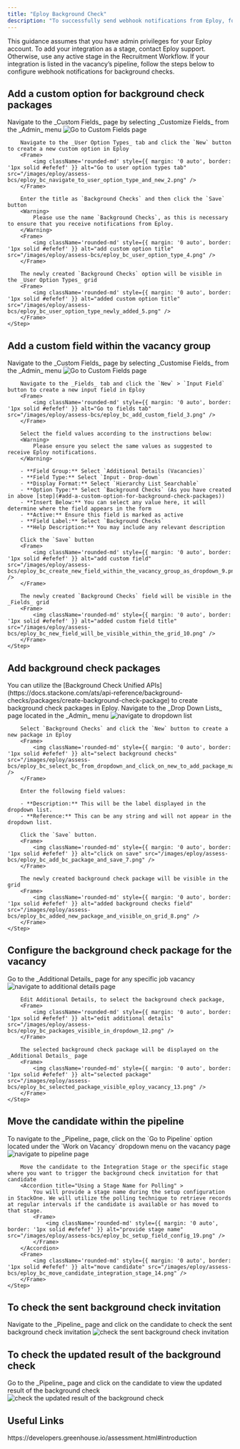 ```yaml
---
title: "Eploy Background Check"
description: "To successfully send webhook notifications from Eploy, follow these steps in your Eploy account, and complete the necessary actions."
---
```



<Warning>
  This guidance assumes that you have admin privileges for your Eploy account.
</Warning>

<Info>
    To add your integration as a stage, contact Eploy support. Otherwise, use any active stage in the Recruitment Workflow. If your integration is listed in the vacancy’s pipeline, follow the steps below to configure webhook notifications for background checks.
</Info>

## Add a custom option for background check packages

<Steps>
    <Step title="Add a custom option to the user option types">
        Navigate to the _Custom Fields_ page by selecting _Customize Fields_ from the _Admin_ menu
        <Frame>
            <img className='rounded-md' style={{ margin: '0 auto', border: '1px solid #efefef' }} alt="Go to Custom Fields page" src="/images/eploy/assess-bcs/eploy_bc_admin_custom_1.png" />
        </Frame>
        
        Navigate to the _User Option Types_ tab and click the `New` button to create a new custom option in Eploy
        <Frame>
            <img className='rounded-md' style={{ margin: '0 auto', border: '1px solid #efefef' }} alt="Go to user option types tab" src="/images/eploy/assess-bcs/eploy_bc_navigate_to_user_option_type_and_new_2.png" />
        </Frame>

        Enter the title as `Background Checks` and then click the `Save` button
        <Warning>
            Please use the name `Background Checks`, as this is necessary to ensure that you receive notifications from Eploy.
        </Warning>
        <Frame>
            <img className='rounded-md' style={{ margin: '0 auto', border: '1px solid #efefef' }} alt="add custom option title" src="/images/eploy/assess-bcs/eploy_bc_user_option_type_4.png" />
        </Frame>

        The newly created `Background Checks` option will be visible in the _User Option Types_ grid
        <Frame>
            <img className='rounded-md' style={{ margin: '0 auto', border: '1px solid #efefef' }} alt="added custom option title" src="/images/eploy/assess-bcs/eploy_bc_user_option_type_newly_added_5.png" />
        </Frame>
    </Step>
</Steps>


## Add a custom field within the vacancy group

<Steps>
    <Step title="Add a custom field to fields">
        Navigate to the _Custom Fields_ page by selecting _Customise Fields_ from the _Admin_ menu
        <Frame>
            <img className='rounded-md' style={{ margin: '0 auto', border: '1px solid #efefef' }} alt="Go to Custom Fields page" src="/images/eploy/assess-bcs/eploy_bc_admin_custom_1.png" />
        </Frame>

        Navigate to the _Fields_ tab and click the `New` > `Input Field` button to create a new input field in Eploy
        <Frame>
            <img className='rounded-md' style={{ margin: '0 auto', border: '1px solid #efefef' }} alt="Go to fields tab" src="/images/eploy/assess-bcs/eploy_bc_add_custom_field_3.png" />
        </Frame>

        Select the field values according to the instructions below:
        <Warning>
            Please ensure you select the same values as suggested to receive Eploy notifications.
        </Warning>

        - **Field Group:** Select `Additional Details (Vacancies)`
        - **Field Type:** Select `Input - Drop-down`
        - **Display Format:** Select `Hierarchy List Searchable`
        - **Option Type:** Select `Background Checks` (As you have created in above [step](#add-a-custom-option-for-background-check-packages))
        - **Insert Below:** You can select any value here, it will determine where the field appears in the form
        - **Active:** Ensure this field is marked as active
        - **Field Label:** Select `Background Checks`
        - **Help Description:** You may include any relevant description
        
        Click the `Save` button
        <Frame>
            <img className='rounded-md' style={{ margin: '0 auto', border: '1px solid #efefef' }} alt="add custom field" src="/images/eploy/assess-bcs/eploy_bc_create_new_field_within_the_vacancy_group_as_dropdown_9.png" />
        </Frame>

        The newly created `Background Checks` field will be visible in the _Fields_ grid
        <Frame>
            <img className='rounded-md' style={{ margin: '0 auto', border: '1px solid #efefef' }} alt="added custom field title" src="/images/eploy/assess-bcs/eploy_bc_new_field_will_be_visible_within_the_grid_10.png" />
        </Frame>
    </Step>
</Steps>


## Add background check packages

<Tip>
    You can utilize the [Background Check Unified APIs](https://docs.stackone.com/ats/api-reference/background-checks/packages/create-background-check-package) to create background check packages in Eploy.
</Tip>

<Steps>
    <Step title="Add background check packages through the Eploy user interface">
        Navigate to the _Drop Down Lists_ page located in the _Admin_ menu
        <Frame>
            <img className='rounded-md' style={{ margin: '0 auto', border: '1px solid #efefef' }} alt="navigate to dropdown list" src="/images/eploy/assess-bcs/eploy_bc_navigate_to_dropdown_list_17.png" />
        </Frame>

        Select `Background Checks` and click the `New` button to create a new package in Eploy
        <Frame>
            <img className='rounded-md' style={{ margin: '0 auto', border: '1px solid #efefef' }} alt="select background checks" src="/images/eploy/assess-bcs/eploy_bc_select_bc_from_dropdown_and_click_on_new_to_add_package_manually_from_ui_6.png" />
        </Frame>

        Enter the following field values:  
        
        - **Description:** This will be the label displayed in the dropdown list.  
        - **Reference:** This can be any string and will not appear in the dropdown list.  

        Click the `Save` button.
        <Frame>
            <img className='rounded-md' style={{ margin: '0 auto', border: '1px solid #efefef' }} alt="click on save" src="/images/eploy/assess-bcs/eploy_bc_add_bc_package_and_save_7.png" />
        </Frame>

        The newly created background check package will be visible in the grid
        <Frame>
            <img className='rounded-md' style={{ margin: '0 auto', border: '1px solid #efefef' }} alt="added background checks field" src="/images/eploy/assess-bcs/eploy_bc_added_new_package_and_visible_on_grid_8.png" />
        </Frame>
    </Step>
</Steps>


## Configure the background check package for the vacancy

<Steps>
    <Step title="Configure the background check package">
        Go to the _Additional Details_ page for any specific job vacancy
        <Frame>
            <img className='rounded-md' style={{ margin: '0 auto', border: '1px solid #efefef' }} alt="navigate to additional details page" src="/images/eploy/assess-bcs/eploy_bc_custom_bc_field_visible_in_ad_details_11.png" />
        </Frame>

        Edit Additional Details, to select the background check package,
        <Frame>
            <img className='rounded-md' style={{ margin: '0 auto', border: '1px solid #efefef' }} alt="edit additional details" src="/images/eploy/assess-bcs/eploy_bc_packages_visible_in_dropdown_12.png" />
        </Frame>

        The selected background check package will be displayed on the _Additional Details_ page
        <Frame>
            <img className='rounded-md' style={{ margin: '0 auto', border: '1px solid #efefef' }} alt="selected package" src="/images/eploy/assess-bcs/eploy_bc_selected_package_visible_eploy_vacancy_13.png" />
        </Frame>
    </Step>
</Steps>


## Move the candidate within the pipeline

<Steps>
    <Step title="Move the candidate to the specific stage">
        To navigate to the _Pipeline_ page, click on the `Go to Pipeline` option located under the `Work on Vacancy` dropdown menu on the vacancy page
        <Frame>
            <img className='rounded-md' style={{ margin: '0 auto', border: '1px solid #efefef' }} alt="navigate to pipeline page" src="/images/eploy/assess-bcs/eploy_bc_vacancy_talent_pipeline_18.png" />
        </Frame>

        Move the candidate to the Integration Stage or the specific stage where you want to trigger the background check invitation for that candidate
        <Accordion title="Using a Stage Name for Polling" >
            You will provide a stage name during the setup configuration in StackOne. We will utilize the polling technique to retrieve records at regular intervals if the candidate is available or has moved to that stage.
            <Frame>
                <img className='rounded-md' style={{ margin: '0 auto', border: '1px solid #efefef' }} alt="provide stage name" src="/images/eploy/assess-bcs/eploy_bc_setup_field_config_19.png" />
            </Frame>
        </Accordion>
        <Frame>
            <img className='rounded-md' style={{ margin: '0 auto', border: '1px solid #efefef' }} alt="move candidate" src="/images/eploy/assess-bcs/eploy_bc_move_candidate_integration_stage_14.png" />
        </Frame>
    </Step>
</Steps>


## To check the sent background check invitation

<Steps>
    <Step title="To check the sent background check invitation on Eploy user interface">
        Navigate to the _Pipeline_ page and click on the candidate to check the sent background check invitation
        <Frame>
            <img className='rounded-md' style={{ margin: '0 auto', border: '1px solid #efefef' }} alt="check the sent background check invitation" src="/images/eploy/assess-bcs/eploy_bc_sent_to_the_candidate_as_visible_package_name_on_ui_15.png" />
        </Frame>
    </Step>
</Steps>


## To check the updated result of the background check

<Steps>
    <Step title="To check the updated result of the background check on Eploy user interface">
        Go to the _Pipeline_ page and click on the candidate to view the updated result of the background check
        <Frame>
            <img className='rounded-md' style={{ margin: '0 auto', border: '1px solid #efefef' }} alt="check the updated result of the background check" src="/images/eploy/assess-bcs/eploy_bc_on_update_result_of_bc_on_ui_16.png" />
        </Frame>
    </Step>
</Steps>



<IntegrationFooter />

## Useful Links
<Card title="API Reference" icon="link" href="https://developers.greenhouse.io/assessment.html#introduction">
    https://developers.greenhouse.io/assessment.html#introduction
</Card>